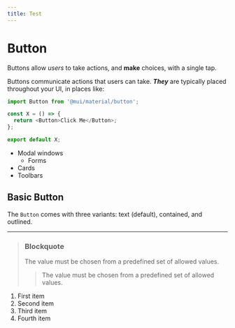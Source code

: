 ```yaml
---
title: Test
---
```


# Button

Buttons allow _users_ to take actions, and **make** choices, with a single tap.

Buttons communicate actions that users can take. **_They_** are typically placed throughout your UI, in places like:

```ts
import Button from '@mui/material/button';

const X = () => {
  return <Button>Click Me</Button>;
};

export default X;
```

- Modal windows
  - Forms
- Cards
- Toolbars

## Basic Button

The `Button` comes with three variants: text (default), contained, and outlined.

---

> ### Blockquote
>
> The value must be chosen from a predefined set of allowed values.
>
> > The value must be chosen from a predefined set of allowed values.

1. First item
2. Second item
3. Third item
4. Fourth item
